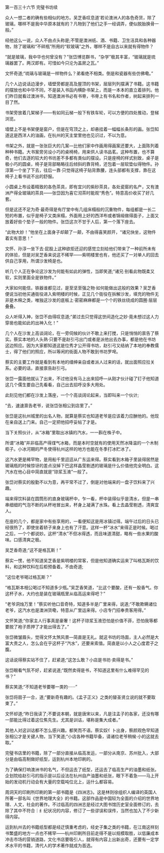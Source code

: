 

第一百三十六节 完璧书坊续

众人一想二者的确有些相似的地方。吴芝香叹息道‘若论澳洲人的各色奇货，除了玻璃，哪样不是我中华原本就有的？凡物到了他们之手一经调弄，便似脱胎换骨一般。”

经他这么一说，众人不由点头称是;不管是澳洲纸、酒、书籍、卫生洁具和各种器物，除了玻璃和“不碎瓶”所用的“软玻璃”之外，哪样不是自古以来就有得物件？

“就是玻璃，我中华也何曾没有？”张岱博览群书，“杂学”极其丰富，“玻璃就是琉璃器罢了。两汉即有。可惜如今只沦为盖房之瓦。”

文怀奇道;“琉璃与玻璃是一样物件么？弟看绝不相类。倒是和瓷器有些仿佛嘞。”

几个人边说话边漫步，墙壁旁都是高及屋顶的书架，层层列列摆满了书籍。这书籍的摆放也和中华不同，不是装入书函内横卧书架上，而是一本本的直立着排列。他们昨日就看过澳洲书，知道澳洲书必有书脊，书脊上有书名和作者，树起来排列一目了然。

书架旁放着几架梯子——有如同云梯一般下有铁车轮，可以方便的四处推动，登梯浏览。

墙壁上不是书架便是窗户，但是在穹顶之上，却悬挂着一幅幅长条形的画。张岱知道这是西洋人的油画，在杭州的天主堂里他也见识过，不以为意。

书架之外，就是一张张巨大的几案—比他们家中作画用得画案还要大，上面陈列着种种书籍。大书案旁另设小巧的桌椅椅，用来供人读书品茗。这种布置，也不算奇，他们去逐的较大的书坊差不多都有类似的摆设。只是座椅的样式别致，桌子是极小巧的圆桌，椅子是背部略略往后倾斜的靠背椅，还包着一层软垫似得物件。孙淳第一个坐了下去，往后一靠·只觉得这椅子贴背靠腰，连头部都有支撑，靠在这椅子上看书说不出的舒服。

小圆桌上布设着精致的各色茶具，即有宜兴的紫砂茶具，各处瓷窑的名产，又有澳洲产得全玻璃的茶具——张岱因为喜它沏茶时能观“秀色”。特意高价收买了好几套。

但是这还不足为奇·最奇得是有厅堂中有几组床榻般的沉重物件，每组都是一长二短的布置，似乎是椅子又类床榻，外面用上好的西洋布或者锦缎做得面子，上面又放着好些个垫子一般的物件。张岱这次不甘于人后，第一个落下座去。

“此物大妙！”他坐在上面身子却颠了一颠，不由得喜笑颜开，“诸兄快坐，这物件着实有意思！”

文怀、孙淳一坐下去·屁股上这种欲拒还迎的感觉立刻给他们带来了一种前所未有的体验，但是对吴芝香来说这不稀罕——紫明楼里也有，他还买了一对单人的回去供自己享用，所谓沙发椅是也。

听几个人正在争论这沙发为何能有如此的弹性，当即笑道;“诸兄·别看此物既柔又软，实则里面全是铁物件。”

大家如何能信，铁器谁都见过，是至坚至强之物·如何能做出这般的效果？吴芝香便说当初他买通衙役进入紫明楼的时候，正见几个衙役在拆解沙发，填充的物件无非是木棉之类，唯独这沙发的底板上·密密麻麻都是一个个的铁丝绕成的圆圈·层层叠叠。

众人听得入神，张岱不由得叹息道;“弟过去只觉得这世间造化之妙·竟未想过这人力穿凿也能如此的出神入化！”

几个人在沙发上高谈阔论，在一旁伺候的伙计不敢上来打搅，只是悄悄的禀告了蔡实。蔡实本地的人头熟·只要不是赵引弓出门或者是派他出去办事，都是他在书坊这边照应。因为大家都知道这是位秀才公开得书坊，赵引弓又结纳了本地的奉教儒士，得了他们的照应，所以等闲的街面人物不敢到书坊罗唣。

蔡实的主要工作就是看到有本地的缙绅亲自或者派人过来的话，就出面照应拉关系。必要的话，直接禀告赵引弓。

张岱一露面他就认了出来，不过他没有马上出来招呼—从刚才伙计碰了钉子他知道这几个儒生要自己先看看，自己出去招呼没多大用处。

此刻见他们都在沙发上落座，一个个高谈阔论起来，当即叫来一个伙计;

“去，速速禀告老爷，说张岱张相公到店里了。”

张岱是这杭州城里的出名人物，就算是蔡实也知道老爷是应该着力应酬他的。他现在亲自送上门来。自己一定把他招呼妥帖了才是。

当下关照伙计，从“冰箱”里取出冰镇的汽水，一一斟在株子中。

所谓“冰箱”并非临高产得煤气冰箱，而是本时空就有的使用天然冰降温的一个木制柜子。小冰河期的严冬使得杭州这样的地方也能在冬季打冰贮冰了。

这汽水更是稀罕物，是用船千里迢迢从广东运来得。蔡实看到木箱子里装得居然是玻璃瓶的时候惊讶的差点没掉下巴这样晶莹剔透的玻璃是什么价值他完全明白。这汽水在他心目中简直就是“琼浆玉液”一般了。

张岱对蔡实的殷勤不以为意，再平常不过了，倒是对他端来的一盘子饮料来了兴趣。

端来得饮料装在圆筒形的直身玻璃杯中，乍一看，杯中装得似乎是清水，但是一串串细细的气泡不断的从杯地冒出来，杯身上凝满了水珠。看上去晶莹剔透，清爽宜人。

在座的几个，都是家中有些享用的，一看便知这是用冰镇过得。端午过后的日头已经很热了，即使坐着轿子来身上也有了汗意。这样一杯“冰水”来得正是时候。喝过之后，一个个都说妙。这杯“清水”不但冰得透，而且味道清甜，略有一些水果的酸味。口感清爽之极。

吴芝香奇道;“这不是格瓦斯！”

蔡实一愣，他不知道吴芝香是紫明楼的常客，但是他知道确实运来了叫格瓦斯的饮料，和这种饮料在后柜预备着。不由奇道;

“这位老爷喝过格瓦斯？”

“格瓦斯本相公喝过不知道多少瓶。”吴芝香笑道，“比这个要酸，还有一股香气。你这杯子水，大约也是装在玻璃瓶里从临高运来得吧？”

“老爷洞烛万里！”蔡实听他口音奇特，知道多半是广里来得，说道;“不敢欺瞒诸位老爷，这汽水也是澳洲货嘞，特意从广里运来得。小店专门招奉贵客用得。”

文怀笑道;“你家主人行事真是豪奢！这杯子琼浆玉液恐怕是价值不菲，恐怕我等都要脱了袍子质押了才能出得去了。”

张岱微皱眉头，觉得文怀太煞风景—简直是无礼。就这书坊的场面，主人必然是大富大贵之人，怎么会在乎这杯子“汽水”，还要来索值。简直是以小人之心度君子之腹。

这话说得蔡实站不住了，赶紧道;“这怎么敢？小店是书坊·卖得是书。”

张岱眼看气氛不好，赶紧说道;“既然卖得是书，不知道这里有什么难得罕见的书？”

蔡实笑道;“不知道老爷要哪一类妁······”

张岱将扇子一合，道;“要新奇有趣的。《孟子正义》之类的替圣贤立说的就不要取束了。”

文怀却道;“昨日我读了;不要说本朝，就是唐宋以来，凡是注孟子的各家，还没有哪一部能比得过着这位焦先生。尤其是训诂，堪称是集大成者。”

其他人对这训诂都不怎么感兴趣。都笑而不语。蔡实奴亻卜出身，察颜观色早知道张相公才是关键人物，当下笑道;“小店各种书籍毕备，请诸位老爷稍候·小的这就去取。”

完璧书店里的书籍，除了一部分直接从临高发运，一部分从南京、苏州批入，大部分是由临高制做好纸型，运到杭州本地印刷的。

为了确保打响澳洲书的名气，不但运去了纸型，还运去了临高生产的油墨和纸张。企划院给赵引弓的指示是以后设法在杭州自产油墨和纸张，眼下不着急——马上开始的发动机行动会有大量的空载吨位北上，运什么都容易。

周洞天的印刷所印刷的第一部书籍是《四洲志》。这是林则徐组织人编译的英国人所著一部名叫《世界地理大全》的书籍。这部作品是中国较为全面的介绍的世界地理、人文，社会的著作。不过临高的四洲志是经过大图书馆历史室全面修订的，去除了其中不符合｜纟纪状况的内容，修订了一些谬误和误传，当然也加入了不少新得内容。

运到杭州去的书籍纸型都是经迂慎重考虑的，经史子集之类的书籍，在江南这样刻书繁盛的地方一点也不稀罕——杭州印刷所目前走得不是以规模取胜，以低廉成本冲击市场的营销道路，文化书店要吸引人，就得有内容上出新出奇，还要有一定学术水平的书籍，清代人的学术著作就成为首选。

